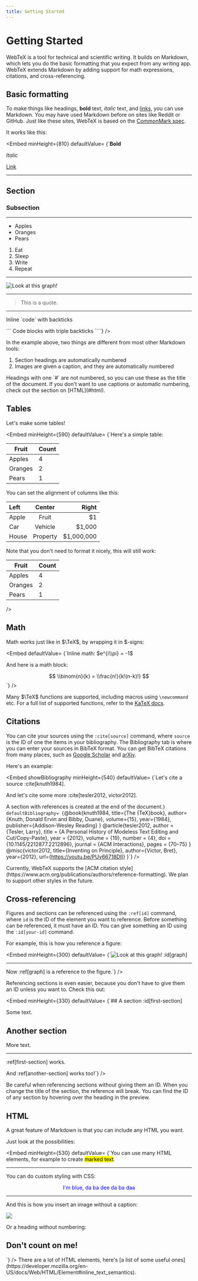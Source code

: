 ```yaml
---
title: Getting Started
---
```


# Getting Started

WebTeX is a tool for technical and scientific writing. It builds on Markdown, which lets you do the basic formatting that you expect from any writing app. WebTeX extends Markdown by adding support for math expressions, citations, and cross-referencing.

## Basic formatting

To make things like headings, **bold** text, _italic_ text, and [links](#), you can use Markdown. You may have used Markdown before on sites like Reddit or GitHub. Just like these sites, WebTeX is based on the [CommonMark spec](https://commonmark.org/).

It works like this:

<Embed 
  minHeight={810}
  defaultValue=
{`**Bold**

_Italic_

[Link](https://webtex.vercel.app/)

---

## Section

### Subsection

---

- Apples
- Oranges
- Pears

1. Eat
2. Sleep
3. Write
4. Repeat

---

![Look at this graph!](/nickelback.jpg)

---

> This is a quote.

---

Inline \`code\` with backticks

\`\`\`
Code blocks with triple backticks
\`\`\``}
/>

In the example above, two things are different from most other Markdown tools:

1. Section headings are automatically numbered
2. Images are given a caption, and they are automatically numbered

<Callout>
  Headings with one `#` are not numbered, so you can use these as the title of
  the document. If you don't want to use captions or automatic numbering, check out the
  section on [HTML](#html).
</Callout>

## Tables

Let's make some tables!

<Embed
  minHeight={590}
  defaultValue=
{`Here's a simple table:

| Fruit   | Count |
| ------- | ----- |
| Apples  | 4     |
| Oranges | 2     |
| Pears   | 1     |

You can set the alignment of columns like this:

| Left  | Center   | Right      |
| :---- | :------: | ---------: |
| Apple | Fruit    | $1         |
| Car   | Vehicle  | $1,000     |
| House | Property | $1,000,000 |

Note that you don't need to format it nicely, this will still work:

|Fruit|Count|
|-|-|
|Apples|4|
|Oranges|2|
|Pears|1|`}
/>

## Math

Math works just like in $\TeX$, by wrapping it in $-signs:

<Embed defaultValue=
{`Inline math: $e^{i\\pi} = -1$

And here is a math block:

$$
\\binom{n}{k} = \\frac{n!}{k!(n-k)!}
$$`}
/>

Many $\TeX$ functions are supported, including macros using `\newcommand` etc. For a full list of supported functions, refer to the [KaTeX docs](https://katex.org/docs/supported.html).

## Citations

You can cite your sources using the `:cite[source]` command, where `source` is the ID of one the items in your bibliography. The Bibliography tab is where you can enter your sources in BibTeX format. You can get BibTeX citations from many places, such as [Google Scholar](https://scholar.google.com/) and [arXiv](https://arxiv.org/).

Here's an example:

<Embed
  showBibliography
  minHeight={540}
  defaultValue=
{`Let's cite a source :cite[knuth1984].

And let's cite some more :cite[tesler2012, victor2012].

A section with references is created at the end of the document.`}
  defaultBibliography=
{`@book{knuth1984,
  title={The {TeX}book},
  author={Knuth, Donald Ervin and Bibby, Duane},
  volume={15},
  year={1984},
  publisher={Addison-Wesley Reading}
}
@article{tesler2012,
  author = {Tesler, Larry},
  title = {A Personal History of Modeless Text Editing and Cut/Copy-Paste},
  year = {2012},
  volume = {19},
  number = {4},
  doi = {10.1145/2212877.2212896},
  journal = {ACM Interactions},
  pages = {70–75}
}
@misc{victor2012,
  title={Inventing on Principle},
  author={Victor, Bret},
  year={2012},
  url={https://youtu.be/PUv66718DII}
}`}
/>

<Callout>
  Currently, WebTeX supports the [ACM citation style](https://www.acm.org/publications/authors/reference-formatting). We plan to support other styles in the future.
</Callout>

## Cross-referencing

Figures and sections can be referenced using the `:ref[id]` command, where `id` is the ID of the element you want to reference. Before something can be referenced, it must have an ID. You can give something an ID using the `:id[your-id]` command.

For example, this is how you reference a figure:

<Embed
  minHeight={300}
  defaultValue=
{`![Look at this graph!](/nickelback.jpg) :id[graph]

---

Now :ref[graph] is a reference to the figure.`}
/>

Referencing sections is even easier, because you don't have to give them an ID unless you want to. Check this out:

<Embed
  minHeight={330}
  defaultValue=
{`## A section :id[first-section]

Some text.

## Another section

More text.

---

:ref[first-section] works.

And :ref[another-section] works too!`}
/>

<Callout variant="warning">
  Be careful when referencing sections without giving them an ID. When you change the title of the section, the reference will break.
</Callout>

<Callout>
  You can find the ID of any section by hovering over the heading in the preview.
</Callout>

## HTML

A great feature of Markdown is that you can include any HTML you want.

Just look at the possibilities:

<Embed
  minHeight={530}
  defaultValue=
{`You can use many HTML elements, for example to create <mark>marked text</mark>.

---

You can do custom styling with CSS:

<p style="color: blue; text-align: center;">I'm blue, da ba dee da ba daa</p>

---

And this is how you insert an image without a caption:

<img src="/nickelback.jpg">

Or a heading without numbering:

<h2>Don't count on me!</h2>`}
/>

<Callout>
  There are a lot of HTML elements, here's [a list of some useful ones](https://developer.mozilla.org/en-US/docs/Web/HTML/Element#inline_text_semantics).
</Callout>
